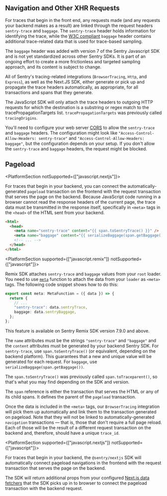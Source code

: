 ## Navigation and Other XHR Requests

For traces that begin in the front end, any requests made (and any requests your backend makes as a result) are linked through the request headers `sentry-trace` and `baggage`. The `sentry-trace` header holds information for identifying the trace, while the [W3C compliant](https://www.w3.org/TR/baggage/) `baggage` header contains additional trace-related data that is used for trace-based sampling.

<Note>

The `baggage` header was added with version 7 of the Sentry Javascript SDK and is not yet standardized across other Sentry SDKs. It is part of an ongoing effort to create a more frictionless and targeted sampling approach, and its content is subject to change.

</Note>

All of Sentry's tracing-related integrations (`BrowserTracing`, `Http`, and `Express`), as well as the Next.JS SDK, either generate or pick up and propagate the trace headers automatically, as appropriate, for all transactions and spans that they generate.

The JavaScript SDK will only attach the trace headers to outgoing HTTP requests for which the destination is a substring or regex match to the <PlatformLink to="/performance/instrumentation/automatic-instrumentation/#tracePropagationTargets">tracePropagationTargets</PlatformLink> list. `tracePropagationTargets` was previously called `tracingOrigins`.

<!-- copied from automatic-instrumentation to emphasize this point -->

You'll need to configure your web server [CORS](https://developer.mozilla.org/en-US/docs/Web/HTTP/Headers/Access-Control-Allow-Headers) to allow the `sentry-trace` and `baggage` headers. The configuration might look like `"Access-Control-Allow-Headers: sentry-trace"` and `"Access-Control-Allow-Headers: baggage"`, but the configuration depends on your setup. If you don't allow the `sentry-trace` and `baggage` headers, the request might be blocked.

## Pageload

<PlatformSection notSupported={["javascript.nextjs"]}>

For traces that begin in your backend, you can connect the automatically-generated `pageload` transaction on the frontend with the request transaction that serves the page on the backend. Because JavaScript code running in a browser cannot read the response headers of the current page, the trace data must be transmitted in the response itself, specifically in `<meta>` tags in the `<head>` of the HTML sent from your backend.

```html
<html>
  <head>
    <meta name="sentry-trace" content="{{ span.toSentryTrace() }}" />
    <meta name="baggage" content="{{ serializeBaggage(span.getBaggage()) }}" />
    <!-- ... -->
  </head>
</html>
```

<PlatformSection supported={["javascript.remix"]} notSupported={["javascript"]}>

Remix SDK attaches `sentry-trace` and `baggage` values from your `root` loader. You need to use [`meta`](https://remix.run/docs/en/v1/api/conventions#meta) function to attach the data from your `loader` as `<meta>` tags. The following code snippet shows how to do this:

```typescript {filename: root.tsx}
export const meta: MetaFunction = ({ data }) => {
  return {
    // ...
    "sentry-trace": data.sentryTrace,
    baggage: data.sentryBaggage,
  };
};
```

<Alert level="warning" title="Support">

This feature is available on Sentry Remix SDK version 7.9.0 and above.

</Alert>

</PlatformSection>

The `name` attributes must be the strings `"sentry-trace"` and `"baggage"` and the `content` attributes must be generated by your backend Sentry SDK. For `sentry-trace`, use `span.toSentryTrace()` (or equivalent, depending on the backend platform). This guarantees that a new and unique value will be generated for each request. For `baggage`, use `serializeBaggage(span.getBaggage())`.

<Note>

The `span.toSentryTrace()` was previously called `span.toTraceparent()`, so that's what you may find depending on the SDK and version.

</Note>

The `span` reference is either the transaction that serves the HTML or any of its child spans. It defines the parent of the `pageload` transaction.

Once the data is included in the `<meta>` tags, our `BrowserTracing` integration will pick them up automatically and link them to the transaction generated on pageload. Note that they will not be linked to automatically-generated `navigation` transactions — that is, those that don't require a full page reload. Each of those will be the result of a different request transaction on the backend and, therefore, should have a unique `trace_id`.

</PlatformSection>

<PlatformSection supported={["javascript.nextjs"]} notSupported={["javascript"]}>

For traces that begin in your backend, the `@sentry/nextjs` SDK will automatically connect pageload navigations in the frontend with the request transaction that serves the page on the backend.

The SDK will return additional props from your configured [Next.js data fetchers](https://nextjs.org/docs/basic-features/data-fetching/overview) that the SDK picks up in to browser to connect the pageload transaction with the backend request.

</PlatformSection>
